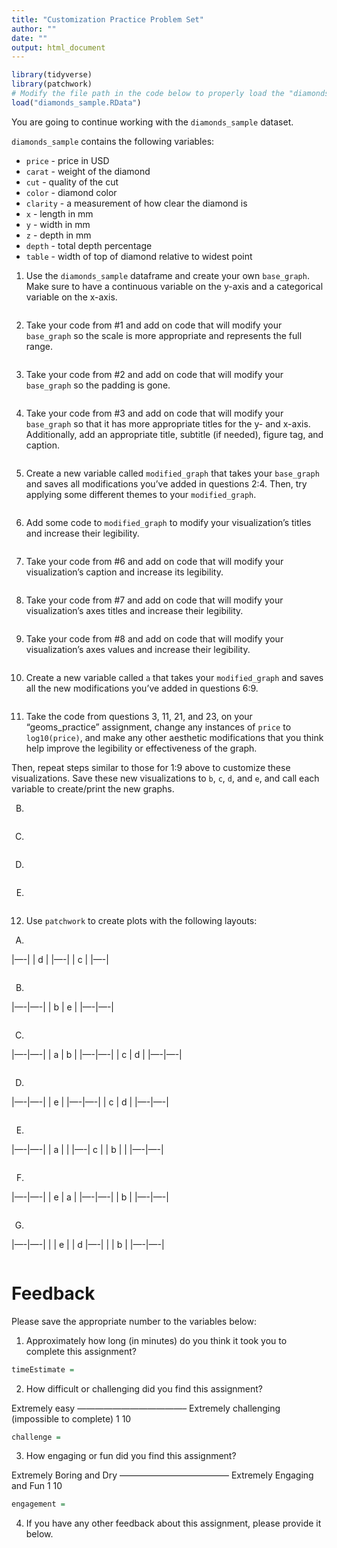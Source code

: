 ```yaml
---
title: "Customization Practice Problem Set"
author: ""
date: ""
output: html_document
---
```


```r
library(tidyverse)
library(patchwork)
# Modify the file path in the code below to properly load the "diamonds_sample.RData" file
load("diamonds_sample.RData") 
```

You are going to continue working with the `diamonds_sample` dataset.

`diamonds_sample` contains the following variables: 

* `price` - price in USD
* `carat` - weight of the diamond
* `cut` - quality of the cut
* `color` - diamond color
* `clarity` - a measurement of how clear the diamond is
* `x` - length in mm
* `y` - width in mm
* `z` - depth in mm
* `depth` - total depth percentage
* `table` - width of top of diamond relative to widest point


1. Use the `diamonds_sample` dataframe and create your own `base_graph`. Make sure to have a continuous variable on the y-axis and a categorical variable on the x-axis.

```r

```

2. Take your code from #1 and add on code that will modify your `base_graph` so the scale is more appropriate and represents the full range.

```r

```

3. Take your code from #2 and add on code that will modify your `base_graph` so the padding is gone.

```r

```

4. Take your code from #3 and add on code that will modify your `base_graph` so that it has more appropriate titles for the y- and x-axis. Additionally, add an appropriate title, subtitle (if needed), figure tag, and caption.

```r

```

5. Create a new variable called `modified_graph` that takes your `base_graph` and saves all modifications you've added in questions 2:4. Then, try applying some different themes to your `modified_graph`.

```r

```

6. Add some code to `modified_graph` to modify your visualization's titles and increase their legibility.

```r

```

7. Take your code from #6 and add on code that will modify your visualization's caption and increase its legibility.

```r

```

8. Take your code from #7 and add on code that will modify your visualization's axes titles and increase their legibility.

```r

```

9. Take your code from #8 and add on code that will modify your visualization's axes values and increase their legibility.

```r

```

10. Create a new variable called `a` that takes your `modified_graph` and saves all the new modifications you've added in questions 6:9.

```r

```


11. Take the code from questions 3, 11, 21, and 23, on your "geoms_practice" assignment, change any instances of `price` to `log10(price)`, and make any other aesthetic modifications that you think help improve the legibility or effectiveness of the graph. 

Then, repeat steps similar to those for 1:9 above to customize these visualizations. Save these new visualizations to `b`, `c`, `d`, and `e`, and call each variable to create/print the new graphs.

  B. 
  
```r

```

  C.
  
```r

```

  D.

```r

```

  E.

```r

```


12. Use `patchwork` to create plots with the following layouts:


  A. 
  
|----|
| d  |
|----|
| c  |
|----|

```r

```

  B. 

|----|----|
| b  |  e |
|----|----|


```r

```


  C. 

|----|----|
| a  |  b |
|----|----|
| c  |  d |
|----|----|

```r

```

  D. 

|----|----|
|    e    |
|----|----|
| c  |  d |
|----|----|

```r

```

  E.
  
|----|----|
| a  |    |
|----|  c |
| b  |    |
|----|----|

```r

```

  F. 
  
|----|----|
| e  |  a |
|----|----|
|    b    |
|----|----|

```r

```

  G.

|----|----|
|    |  e |
| d  |----|
|    |  b |
|----|----|

```r

```


# Feedback

Please save the appropriate number to the variables below:

1. Approximately how long (in minutes) do you think it took you to complete this assignment?

```r
timeEstimate = 
```

2. How difficult or challenging did you find this assignment?

Extremely easy -------------------------------------- Extremely challenging 
                                                     (impossible to complete)
    1                                                           10
    
```r
challenge = 
```
    
    
3. How engaging or fun did you find this assignment?
  
Extremely Boring and Dry -------------------------------------- Extremely Engaging and Fun 
          1                                                                   10

```r
engagement = 
```

4. If you have any other feedback about this assignment, please provide it below.




